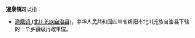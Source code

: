 '''通泉镇'''可以指：
{{PRC admin/disambig|53/03/21/101/000}}
* [[通泉镇_(北川羌族自治县)|通泉镇 (北川羌族自治县)]]，中华人民共和国四川省绵阳市北川羌族自治县下辖的一个乡镇级行政单位。
{{disambig|cat=三字中国镇名消歧义}}